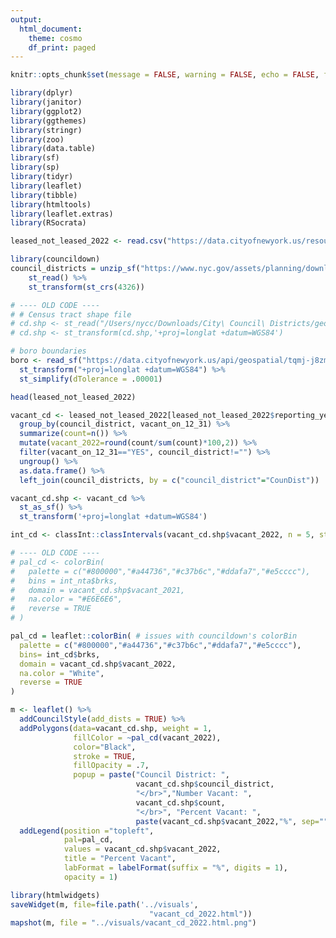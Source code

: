 ```yaml
---
output:
  html_document:
    theme: cosmo
    df_print: paged
---
```



```r
knitr::opts_chunk$set(message = FALSE, warning = FALSE, echo = FALSE, fig.align="left", fig.width=14, fig.height=8)
```

```r
library(dplyr)
library(janitor)
library(ggplot2)
library(ggthemes)
library(stringr)
library(zoo)
library(data.table)
library(sf)
library(sp)
library(tidyr)
library(leaflet)
library(tibble)
library(htmltools)
library(leaflet.extras)
library(RSocrata)

leased_not_leased_2022 <- read.csv("https://data.cityofnewyork.us/resource/92iy-9c3n.csv?$limit=999999999") %>% clean_names()
```

```r
library(councildown)
council_districts = unzip_sf("https://www.nyc.gov/assets/planning/download/zip/data-maps/open-data/nycc_21d.zip") %>% 
	st_read() %>% 
	st_transform(st_crs(4326))
```

```r
# ---- OLD CODE ----
# # Census tract shape file
# cd.shp <- st_read("/Users/nycc/Downloads/City\ Council\ Districts/geo_export_5ab108fe-1723-40b1-ba2a-255cb4deb4a3.shp")
# cd.shp <- st_transform(cd.shp,'+proj=longlat +datum=WGS84')
```

```r
# boro boundaries
boro <- read_sf("https://data.cityofnewyork.us/api/geospatial/tqmj-j8zm?method=export&format=GeoJSON") %>% 
  st_transform("+proj=longlat +datum=WGS84") %>% 
  st_simplify(dTolerance = .00001)
```


```r
head(leased_not_leased_2022)
```


```r
vacant_cd <- leased_not_leased_2022[leased_not_leased_2022$reporting_year == '2021 and 2022',] %>% 
  group_by(council_district, vacant_on_12_31) %>% 
  summarize(count=n()) %>%
  mutate(vacant_2022=round(count/sum(count)*100,2)) %>%
  filter(vacant_on_12_31=="YES", council_district!="") %>% 
  ungroup() %>% 
  as.data.frame() %>%
  left_join(council_districts, by = c("council_district"="CounDist")) 
```

```r
vacant_cd.shp <- vacant_cd %>% 
  st_as_sf() %>% 
  st_transform('+proj=longlat +datum=WGS84')
```


```r

int_cd <- classInt::classIntervals(vacant_cd.shp$vacant_2022, n = 5, style = 'quantile')

# ---- OLD CODE ----
# pal_cd <- colorBin(
#   palette = c("#800000","#a44736","#c37b6c","#ddafa7","#e5cccc"),
#   bins = int_nta$brks,
#   domain = vacant_cd.shp$vacant_2021, 
#   na.color = "#E6E6E6",
#   reverse = TRUE
# )

pal_cd = leaflet::colorBin( # issues with councildown's colorBin
  palette = c("#800000","#a44736","#c37b6c","#ddafa7","#e5cccc"),
  bins= int_cd$brks,
  domain = vacant_cd.shp$vacant_2022, 
  na.color = "White", 
  reverse = TRUE
)
```

```r
m <- leaflet() %>%
  addCouncilStyle(add_dists = TRUE) %>%
  addPolygons(data=vacant_cd.shp, weight = 1,
              fillColor = ~pal_cd(vacant_2022),
              color="Black",
              stroke = TRUE,
              fillOpacity = .7,
              popup = paste("Council District: ", 
                            vacant_cd.shp$council_district, 
                            "</br>","Number Vacant: ", 
                            vacant_cd.shp$count, 
                            "</br>", "Percent Vacant: ", 
                            paste(vacant_cd.shp$vacant_2022,"%", sep=""))) %>% 
  addLegend(position ="topleft", 
            pal=pal_cd,
            values = vacant_cd.shp$vacant_2022,
            title = "Percent Vacant",
            labFormat = labelFormat(suffix = "%", digits = 1),
            opacity = 1) 

library(htmlwidgets)
saveWidget(m, file=file.path('../visuals', 
                               "vacant_cd_2022.html"))
mapshot(m, file = "../visuals/vacant_cd_2022.html.png")
```



